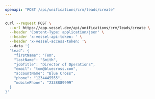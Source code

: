 ```yaml
---
openapi: "POST /api/unifications/crm/leads/create"
---
```


<RequestExample>

```bash Request
curl --request POST \
  --url https://app.vessel.dev/api/unifications/crm/leads/create \
  --header 'Content-Type: application/json' \
  --header 'x-vessel-api-token: ' \
  --header 'x-vessel-access-token: '\ 
  --data '{
  "lead": {
    "firstName": "Tom",
    "lastName": "Smith",
    "jobTitle": "Director of Operations",
    "email": "tom@bluecross.com",
    "accountName": "Blue Cross",
    "phone": "1234445555",
    "mobilePhone": "2338889999"
  }
}'
```

</RequestExample>


      